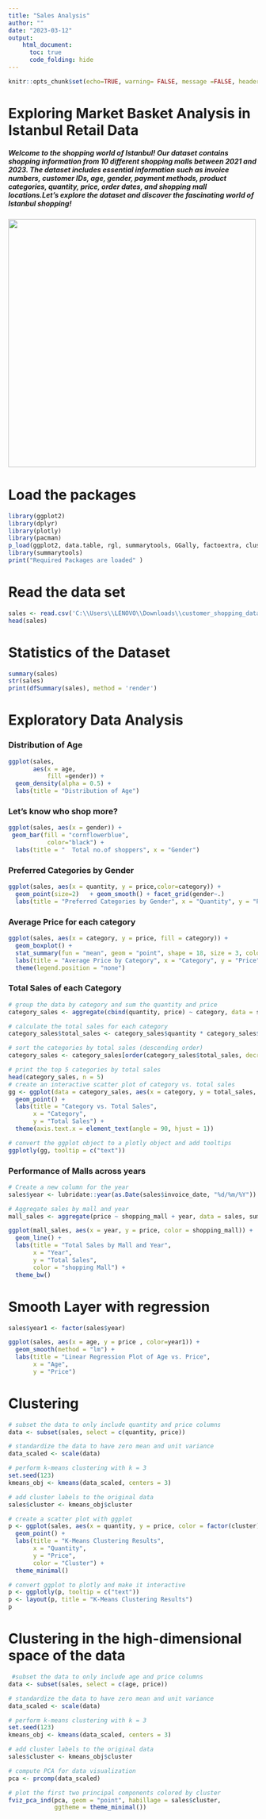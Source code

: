 ```yaml
---
title: "Sales Analysis"
author: ""
date: "2023-03-12"
output:
    html_document:
      toc: true
      code_folding: hide
---
```

```r
knitr::opts_chunk$set(echo=TRUE, warning= FALSE, message =FALSE, header=TRUE)
```

                  
# Exploring Market Basket Analysis in Istanbul Retail Data

#####  Welcome to the shopping world of Istanbul! Our dataset contains shopping information from 10 different shopping malls between 2021 and 2023. The dataset includes essential information such as invoice numbers, customer IDs, age, gender, payment methods, product categories, quantity, price, order dates, and shopping mall locations.Let's explore the dataset and discover the fascinating world of Istanbul shopping!

<img src="C://Users//LENOVO//Downloads//mall.jpg" width=500>

# Load the packages
```r
library(ggplot2)
library(dplyr)
library(plotly)
library(pacman)
p_load(ggplot2, data.table, rgl, summarytools, GGally, factoextra, cluster, tidyverse)
library(summarytools)
print("Required Packages are loaded" )
```

# Read the   data set
```r
sales <- read.csv('C:\\Users\\LENOVO\\Downloads\\customer_shopping_data.csv') 
head(sales)
```

# Statistics of the Dataset
```r
summary(sales)
str(sales)
print(dfSummary(sales), method = 'render')

```

# Exploratory Data Analysis

### Distribution of Age 
```r
ggplot(sales, 
       aes(x = age, 
           fill =gender)) +
  geom_density(alpha = 0.5) +
  labs(title = "Distribution of Age")
```


###  Let's know who shop more?
```r
ggplot(sales, aes(x = gender)) + 
 geom_bar(fill = "cornflowerblue", 
           color="black") +
  labs(title = "  Total no.of shoppers", x = "Gender")

```

###  Preferred Categories by Gender
```r
ggplot(sales, aes(x = quantity, y = price,color=category)) +
  geom_point(size=2)   + geom_smooth() + facet_grid(gender~.)
  labs(title = "Preferred Categories by Gender", x = "Quantity", y = "Price")
```

### Average Price for each category
```r
ggplot(sales, aes(x = category, y = price, fill = category)) +
  geom_boxplot() +
  stat_summary(fun = "mean", geom = "point", shape = 18, size = 3, color = "white") +
  labs(title = "Average Price by Category", x = "Category", y = "Price") +
  theme(legend.position = "none")
```


### Total Sales of each Category

```r

# group the data by category and sum the quantity and price
category_sales <- aggregate(cbind(quantity, price) ~ category, data = sales, FUN = sum)

# calculate the total sales for each category
category_sales$total_sales <- category_sales$quantity * category_sales$price

# sort the categories by total sales (descending order)
category_sales <- category_sales[order(category_sales$total_sales, decreasing = TRUE),]

# print the top 5 categories by total sales
head(category_sales, n = 5)
# create an interactive scatter plot of category vs. total sales
gg <- ggplot(data = category_sales, aes(x = category, y = total_sales, text = paste("Category: ", category, "<br>Total Sales: $", total_sales))) +
  geom_point() +
  labs(title = "Category vs. Total Sales",
       x = "Category",
       y = "Total Sales") +
  theme(axis.text.x = element_text(angle = 90, hjust = 1))

# convert the ggplot object to a plotly object and add tooltips
ggplotly(gg, tooltip = c("text")) 

```

### Performance of Malls across years
```r
# Create a new column for the year
sales$year <- lubridate::year(as.Date(sales$invoice_date, "%d/%m/%Y"))

# Aggregate sales by mall and year
mall_sales <- aggregate(price ~ shopping_mall + year, data = sales, sum)

ggplot(mall_sales, aes(x = year, y = price, color = shopping_mall)) +
  geom_line() +
  labs(title = "Total Sales by Mall and Year",
       x = "Year",
       y = "Total Sales",
       color = "shopping Mall") +
  theme_bw()


```



# Smooth Layer with regression
```r
sales$year1 <- factor(sales$year)

ggplot(sales, aes(x = age, y = price , color=year1)) +
  geom_smooth(method = "lm") +
  labs(title = "Linear Regression Plot of Age vs. Price",
       x = "Age",
       y = "Price")
```



# Clustering
```r
# subset the data to only include quantity and price columns
data <- subset(sales, select = c(quantity, price))

# standardize the data to have zero mean and unit variance
data_scaled <- scale(data)

# perform k-means clustering with k = 3
set.seed(123)
kmeans_obj <- kmeans(data_scaled, centers = 3)

# add cluster labels to the original data
sales$cluster <- kmeans_obj$cluster

# create a scatter plot with ggplot
p <- ggplot(sales, aes(x = quantity, y = price, color = factor(cluster))) +
  geom_point() +
  labs(title = "K-Means Clustering Results",
       x = "Quantity",
       y = "Price",
       color = "Cluster") +
  theme_minimal()

# convert ggplot to plotly and make it interactive
p <- ggplotly(p, tooltip = c("text"))
p <- layout(p, title = "K-Means Clustering Results")
p
```

# Clustering in  the high-dimensional space of the data

```r
 #subset the data to only include age and price columns
data <- subset(sales, select = c(age, price))

# standardize the data to have zero mean and unit variance
data_scaled <- scale(data)

# perform k-means clustering with k = 3
set.seed(123)
kmeans_obj <- kmeans(data_scaled, centers = 3)

# add cluster labels to the original data
sales$cluster <- kmeans_obj$cluster

# compute PCA for data visualization
pca <- prcomp(data_scaled)

# plot the first two principal components colored by cluster
fviz_pca_ind(pca, geom = "point", habillage = sales$cluster,
             ggtheme = theme_minimal())
```


